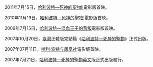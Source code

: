 2011年7月15日，[[哈利波特—死神的聖物|哈利波特—死神的聖物II]]電影版首映。

2010年11月19日，[[哈利波特—死神的聖物|哈利波特—死神的聖物I]]電影版首映。

2009年7月15日，[[哈利波特—混血王子的背叛|哈利波特—混血王子的背叛]]電影版首映。

2007年10月20日，[[臺灣|臺灣]]正體版完結篇《[[哈利波特—死神的聖物|哈利波特—死神的聖物]]》正式出版。

2007年07月11日，[[哈利·波特与凤凰社_(电影)|哈利·波特与凤凰社]]電影版首映。

2007年7月21日，[[哈利波特—死神的聖物|哈利波特—死神的聖物]][[英文|英文]]版正式出版發行。